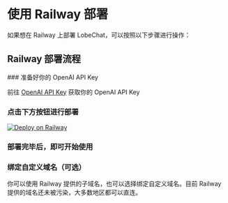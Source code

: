 # 使用 Railway 部署

如果想在 Railway 上部署 LobeChat，可以按照以下步骤进行操作：

## Railway 部署流程

<Steps>
  ### 准备好你的 OpenAI API Key

  前往 [OpenAI API Key](https://platform.openai.com/account/api-keys) 获取你的 OpenAI API Key

  ### 点击下方按钮进行部署

  [![Deploy on Railway](https://railway.app/button.svg)](https://railway.app/template/FB6HrV?referralCode=9bD9mT)

  ### 部署完毕后，即可开始使用

  ### 绑定自定义域名（可选）

  你可以使用 Railway 提供的子域名，也可以选择绑定自定义域名。目前 Railway 提供的域名还未被污染，大多数地区都可以直连。
</Steps>
